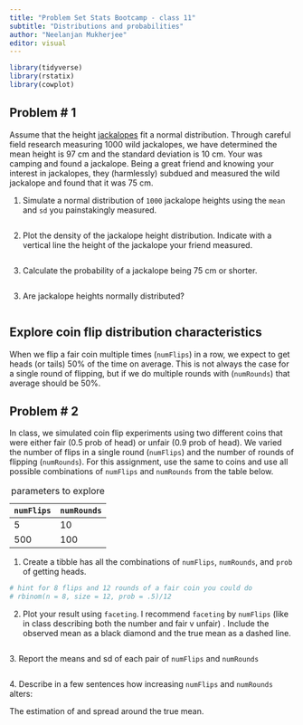 ```yaml
---
title: "Problem Set Stats Bootcamp - class 11"
subtitle: "Distributions and probabilities"
author: "Neelanjan Mukherjee"
editor: visual
---
```


```r
library(tidyverse)
library(rstatix)
library(cowplot)
```

## Problem \# 1

Assume that the height [jackalopes](https://www.youtube.com/watch?v=VkUi4qdZStQ) fit a normal distribution. Through careful field research measuring 1000 wild jackalopes, we have determined the mean height is 97 cm and the standard deviation is 10 cm. Your was camping and found a jackalope. Being a great friend and knowing your interest in jackalopes, they (harmlessly) subdued and measured the wild jackalope and found that it was 75 cm.

1.  Simulate a normal distribution of `1000` jackalope heights using the `mean` and `sd` you painstakingly measured.

```r
```

2.  Plot the density of the jackalope height distribution. Indicate with a vertical line the height of the jackalope your friend measured.

```r
```

3.  Calculate the probability of a jackalope being 75 cm or shorter.

```r
```

3.  Are jackalope heights normally distributed?

```r
```

## Explore coin flip distribution characteristics

When we flip a fair coin multiple times (`numFlips`) in a row, we expect to get heads (or tails) 50% of the time on average. This is not always the case for a single round of flipping, but if we do multiple rounds with (`numRounds`) that average should be 50%.

## Problem \# 2

In class, we simulated coin flip experiments using two different coins that were either fair (0.5 prob of head) or unfair (0.9 prob of head). We varied the number of flips in a single round (`numFlips`) and the number of rounds of flipping (`numRounds`). For this assignment, use the same to coins and use all possible combinations of `numFlips` and `numRounds` from the table below.

| `numFlips` | `numRounds` |
|------------|-------------|
| 5          | 10          |
| 500        | 100         |

: parameters to explore

1.  Create a tibble has all the combinations of `numFlips`, `numRounds`, and `prob` of getting heads.

```r
# hint for 8 flips and 12 rounds of a fair coin you could do
# rbinom(n = 8, size = 12, prob = .5)/12
```

2.  Plot your result using `faceting`. I recommend `faceting` by `numFlips` (like in class describing both the number and fair v unfair) . Include the observed mean as a black diamond and the true mean as a dashed line.

```r
```

3\. Report the means and sd of each pair of `numFlips` and `numRounds`

```r
```

4\. Describe in a few sentences how increasing `numFlips` and `numRounds` alters:

The estimation of and spread around the true mean.

